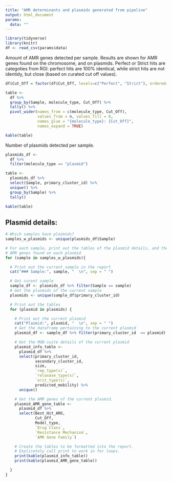 ```yaml
---
title: "AMR determinants and plasmids generated from pipeline"
output: html_document
params: 
  data: ""
---
```


```r
library(tidyverse)
library(knitr)
df <- read_csv(params$data)

```

Amount of AMR genes detected per sample. Results are shown for AMR genes found on the
chromosome, and on plasmids. Perfect or Strict hits are categoties from RGI: perfect 
hits are 100% identical, while strict hits are not identidy, but close (based on 
curated cut off values).

```r

df$Cut_Off = factor(df$Cut_Off, levels=c("Perfect", "Strict"), ordered=TRUE)

table <-
  df %>%
  group_by(Sample, molecule_type, Cut_Off) %>%
  tally() %>%
  pivot_wider(names_from = c(molecule_type, Cut_Off),
              values_from = n, values_fill = 0,
              names_glue = "{molecule_type}: {Cut_Off}",
              names_expand = TRUE)

kable(table)

```

Number of plasmids detected per sample. 

```r

plasmids_df <-
  df %>%
  filter(molecule_type == "plasmid")

table <-
  plasmids_df %>%
  select(Sample, primary_cluster_id) %>%
  unique() %>%
  group_by(Sample) %>%
  tally()

kable(table)

```

## Plasmid details:

```r

# Which samples have plasmids?
samples_w_plasmids <- unique(plasmids_df$Sample)

# For each sample, print out the tables of the plasmid details, and the
# AMR genes found on each plasmid
for (sample in samples_w_plasmids){

  # Print out the current sample in the report
  cat("### Sample:", sample, "  \n", sep = " ")

  # Get curent sample
  sample_df <- plasmids_df %>% filter(Sample == sample)
  # Get the plasmids of the current sample
  plasmids <- unique(sample_df$primary_cluster_id)

  # Print out the tables
  for (plasmid in plasmids) {

    # Print out the current plasmid
    cat("Plasmid:", plasmid, "  \n", sep = " ")
    # Get the dataframe pertaining to the current plasmid
    plasmid_df <- sample_df %>% filter(primary_cluster_id  == plasmid)

    # Get the MOB-suite details of the current plasmid
    plasmid_info_table <-
      plasmid_df %>%
      select(primary_cluster_id,
             secondary_cluster_id,
             size,
             `rep_type(s)`,
             `relaxase_type(s)`,
             `orit_type(s)`,
             predicted_mobility) %>%
      unique()

    # Get the AMR genes of the current plasmid.
    plasmid_AMR_gene_table <-
      plasmid_df %>%
      select(Best_Hit_ARO,
             Cut_Off,
             Model_type,
             `Drug Class`,
             `Resistance Mechanism`,
             `AMR Gene Family`)

    # Create the tables to be formatted into the report.
    # Explicetely call print to work in for loops.
    print(kable(plasmid_info_table))
    print(kable(plasmid_AMR_gene_table))

  }
}
```

